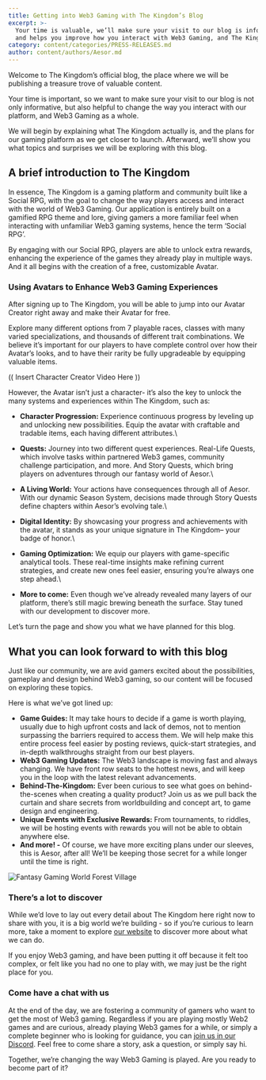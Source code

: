 ```yaml
---
title: Getting into Web3 Gaming with The Kingdom’s Blog
excerpt: >-
  Your time is valuable, we’ll make sure your visit to our blog is informative,
  and helps you improve how you interact with Web3 Gaming, and The Kingdom.
category: content/categories/PRESS-RELEASES.md
author: content/authors/Aesor.md
---
```


Welcome to The Kingdom’s official blog, the place where we will be publishing a treasure trove of valuable content.

Your time is important, so we want to make sure your visit to our blog is not only informative, but also helpful to change the way you interact with our platform, and Web3 Gaming as a whole.

We will begin by explaining what The Kingdom actually is, and the plans for our gaming platform as we get closer to launch. Afterward, we’ll show you what topics and surprises we will be exploring with this blog.

## **A brief introduction to The Kingdom**

In essence, The Kingdom is a gaming platform and community built like a Social RPG, with the goal to change the way players access and interact with the world of Web3 Gaming. Our application is entirely built on a gamified RPG theme and lore, giving gamers a more familiar feel when interacting with unfamiliar Web3 gaming systems, hence the term ‘Social RPG’.

By engaging with our Social RPG, players are able to unlock extra rewards, enhancing the experience of the games they already play in multiple ways. And it all begins with the creation of a free, customizable Avatar. 

### Using Avatars to Enhance Web3 Gaming Experiences

After signing up to The Kingdom, you will be able to jump into our Avatar Creator right away and make their Avatar for free.

Explore many different options from 7 playable races, classes with many varied specializations, and thousands of different trait combinations. We believe it’s important for our players to have complete control over how their Avatar’s looks, and to have their rarity be fully upgradeable by equipping valuable items.

(( Insert Character Creator Video Here ))

However, the Avatar isn’t just a character- it’s also the key to unlock the many systems and experiences within The Kingdom, such as:

* **Character Progression:** Experience continuous progress by leveling up and unlocking new possibilities. Equip the avatar with craftable and tradable items, each having different attributes.\

* **Quests:** Journey into two different quest experiences. Real-Life Quests, which involve tasks within partnered Web3 games, community challenge participation, and more. And Story Quests, which bring players on adventures through our fantasy world of Aesor.\

* **A Living World:** Your actions have consequences through all of Aesor. With our dynamic Season System, decisions made through Story Quests define chapters within Aesor’s evolving tale.\

* **Digital Identity:** By showcasing your progress and achievements with the avatar, it stands as your unique signature in The Kingdom– your badge of honor.\

* **Gaming Optimization:** We equip our players with game-specific analytical tools. These real-time insights make refining current strategies, and create new ones feel easier, ensuring you’re always one step ahead.\

* **More to come:** Even though we’ve already revealed many layers of our platform, there’s still magic brewing beneath the surface. Stay tuned with our development to discover more.

Let’s turn the page and show you what we have planned for this blog. 

## **What you can look forward to with this blog**

Just like our community, we are avid gamers excited about the possibilities, gameplay and design behind Web3 gaming, so our content will be focused on exploring these topics.

Here is what we’ve got lined up:

* **Game Guides:** It may take hours to decide if a game is worth playing, usually due to high upfront costs and lack of demos, not to mention surpassing the barriers required to access them. We will help make this entire process feel easier by posting reviews, quick-start strategies, and in-depth walkthroughs straight from our best players.
* **Web3 Gaming Updates:** The Web3 landscape is moving fast and always changing. We have front row seats to the hottest news, and will keep you in the loop with the latest relevant advancements.
* **Behind-The-Kingdom:** Ever been curious to see what goes on behind-the-scenes when creating a quality product? Join us as we pull back the curtain and share secrets from worldbuilding and concept art, to game design and engineering.
* **Unique Events with Exclusive Rewards:** From tournaments, to riddles, we will be hosting events with rewards you will not be able to obtain anywhere else.
* **And more! -** Of course, we have more exciting plans under our sleeves, this is Aesor, after all! We’ll be keeping those secret for a while longer until the time is right.

![Fantasy Gaming World Forest Village](<https://kingdom-tinacms-store.s3.us-east-1.amazonaws.com/TK Discovery Image.png>)

### There’s a lot to discover

While we’d love to lay out every detail about The Kingdom here right now to share with you, it is a big world we’re building - so if you’re curious to learn more, take a moment to explore [our website](https://the-kingdom.world/) to discover more about what we can do.

If you enjoy Web3 gaming, and have been putting it off because it felt too complex, or felt like you had no one to play with, we may just be the right place for you.

### Come have a chat with us 

At the end of the day, we are fostering a community of gamers who want to get the most of Web3 gaming. Regardless if you are playing mostly Web2 games and are curious, already playing Web3 games for a while, or simply a complete beginner who is looking for guidance, you can [join us in our Discord](http://discord.gg/thekingdomWorld). Feel free to come share a story, ask a question, or simply say hi.

Together, we’re changing the way Web3 Gaming is played. Are you ready to become part of it?
